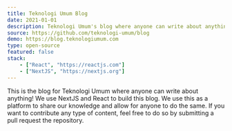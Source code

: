 ```yaml
---
title: Teknologi Umum Blog
date: 2021-01-01
description: Teknologi Umum's blog where anyone can write about anything!
source: https://github.com/teknologi-umum/blog
demo: https://blog.teknologiumum.com
type: open-source
featured: false
stack:
    - ["React", "https://reactjs.com"]
    - ["NextJS", "https://nextjs.org"]
---
```


This is the blog for Teknologi Umum where anyone can write about anything! We use NextJS and React to build this blog.
We use this as a platform to share our knowledge and allow for anyone to do the same. If you want to contribute any type
of content, feel free to do so by submitting a pull request the repository.
